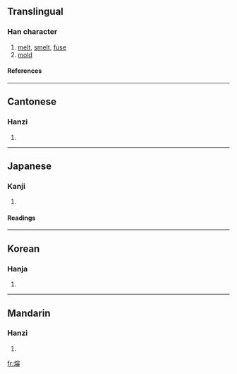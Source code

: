 {{see|鎔}}

==Translingual==
===Han character===
{{Han char|rn=86|rad=火|as=10|sn=14|four=9386<sub>8</sub>|canj=火十金口 (FJCR)}}
# [[melt]], [[smelt]], [[fuse]]
# [[mold]]
====References====
{{Han ref|kx=0680.101|dkj=19319|dj=1091.120|hdz=32225.050|uh=7194|ud=29076|bh=BAB2|bd=47794}}

----
==Cantonese==
===Hanzi===
{{yue-hanzi|jyut=|y=yung4}}
# {{defn|Cantonese}}

----
==Japanese==
===Kanji===
{{ja-kanji|grade=|rs=火10}}
# {{defn|Japanese}} 
====Readings====
{{ja-readings|on=[[よう]] (yō)|kun=[[いがた]] (igata), [[とける]] (tokeru)}}

----
==Korean==
===Hanja===
{{ko-hanja|hangeul=용|eumhun=|rv=yong|mr=yong|y=yong}}
# {{defn|Korean}}

----
==Mandarin==
===Hanzi===
{{cmn-hanzi|pin=[[róng]] ([[rong2]])|wg=jung<sup>2</sup>}}
# {{defn|Mandarin}}

[[fr:熔]]